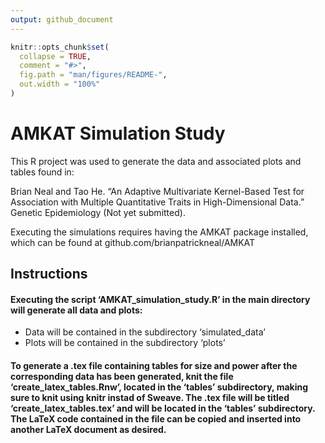 ```yaml
---
output: github_document
---
```


<!-- README.md is generated from README.Rmd. Please edit that file -->

```r
knitr::opts_chunk$set(
  collapse = TRUE,
  comment = "#>",
  fig.path = "man/figures/README-",
  out.width = "100%"
)
```

# AMKAT Simulation Study

<!-- badges: start -->
<!-- badges: end -->

This R project was used to generate the data and associated plots and tables found in:

Brian Neal and Tao He. "An Adaptive Multivariate Kernel-Based Test for Association with Multiple Quantitative Traits in High-Dimensional Data." Genetic Epidemiology (Not yet submitted).

Executing the simulations requires having the AMKAT package installed, which can be found at github.com/brianpatrickneal/AMKAT


## Instructions

#### Executing the script 'AMKAT_simulation_study.R' in the main directory will generate all data and plots:
* Data will be contained in the subdirectory 'simulated_data'
* Plots will be contained in the subdirectory 'plots'

#### To generate a .tex file containing tables for size and power after the corresponding data has been generated, knit the file 'create_latex_tables.Rnw', located in the 'tables' subdirectory, making sure to knit using knitr instad of Sweave. The .tex file will be titled 'create_latex_tables.tex' and will be located in the 'tables' subdirectory. The LaTeX code contained in the file can be copied and inserted into another LaTeX document as desired.
